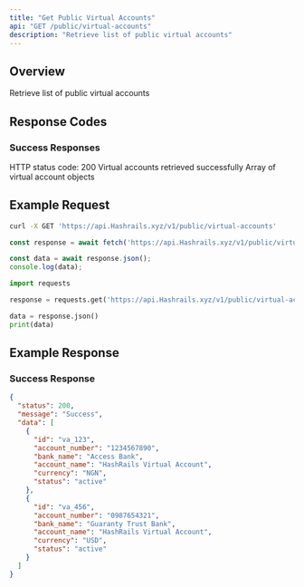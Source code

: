 ```yaml
---
title: "Get Public Virtual Accounts"
api: "GET /public/virtual-accounts"
description: "Retrieve list of public virtual accounts"
---
```


## Overview

Retrieve list of public virtual accounts

## Response Codes

### Success Responses

<ResponseField name="status" type="number">
  HTTP status code: 200
</ResponseField>

<ResponseField name="message" type="string">
  Virtual accounts retrieved successfully
</ResponseField>

<ResponseField name="data" type="array">
  Array of virtual account objects
</ResponseField>

## Example Request

<CodeGroup>

```bash cURL
curl -X GET 'https://api.Hashrails.xyz/v1/public/virtual-accounts'
```

```javascript JavaScript
const response = await fetch('https://api.Hashrails.xyz/v1/public/virtual-accounts');

const data = await response.json();
console.log(data);
```

```python Python
import requests

response = requests.get('https://api.Hashrails.xyz/v1/public/virtual-accounts')

data = response.json()
print(data)
```

</CodeGroup>

## Example Response

### Success Response

```json
{
  "status": 200,
  "message": "Success",
  "data": [
    {
      "id": "va_123",
      "account_number": "1234567890",
      "bank_name": "Access Bank",
      "account_name": "HashRails Virtual Account",
      "currency": "NGN",
      "status": "active"
    },
    {
      "id": "va_456",
      "account_number": "0987654321",
      "bank_name": "Guaranty Trust Bank",
      "account_name": "HashRails Virtual Account",
      "currency": "USD",
      "status": "active"
    }
  ]
}
```
